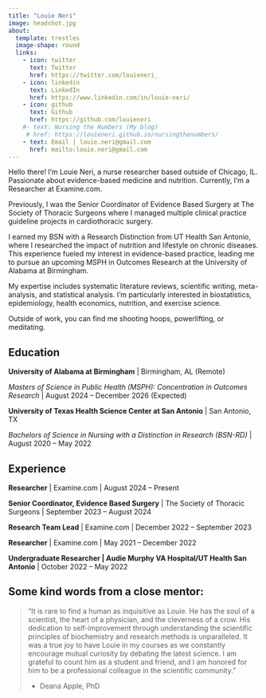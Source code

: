 ```yaml
---
title: "Louie Neri"
image: headshot.jpg
about:
  template: trestles
  image-shape: round
  links:
    - icon: twitter
      text: Twitter
      href: https://twitter.com/louieneri_
    - icon: linkedin
      text: LinkedIn
      href: https://www.linkedin.com/in/louie-neri/
    - icon: github
      text: Github
      href: https://github.com/louieneri
    #- text: Nursing the Numbers (My blog)
     # href: https://louieneri.github.io/nursingthenumbers/
    - text: Email | louie.neri@gmail.com
      href: mailto:louie.neri@gmail.com
---
```


Hello there! I'm Louie Neri, a nurse researcher based outside of Chicago, IL. Passionate about evidence-based medicine and nutrition. Currently, I'm a Researcher at Examine.com.

Previously, I was the Senior Coordinator of Evidence Based Surgery at The Society of Thoracic Surgeons where I managed multiple clinical practice guideline projects in cardiothoracic surgery.

I earned my BSN with a Research Distinction from UT Health San Antonio, where I researched the impact of nutrition and lifestyle on chronic diseases. This experience fueled my interest in evidence-based practice, leading me to pursue an upcoming MSPH in Outcomes Research at the University of Alabama at Birmingham.

My expertise includes systematic literature reviews, scientific writing, meta-analysis, and statistical analysis. I'm particularly interested in biostatistics, epidemiology, health economics, nutrition, and exercise science.

Outside of work, you can find me shooting hoops, powerlifting, or meditating.

## Education

**University of Alabama at Birmingham** \| Birmingham, AL (Remote)

*Masters of Science in Public Health (MSPH): Concentration in Outcomes Research* \| August 2024 – December 2026 (Expected)

**University of Texas Health Science Center at San Antonio** \| San Antonio, TX

*Bachelors of Science in Nursing with a Distinction in Research (BSN-RD)* \| August 2020 – May 2022

## Experience

**Researcher** \| Examine.com \| August 2024 – Present

**Senior Coordinator, Evidence Based Surgery** \| The Society of Thoracic Surgeons \| September 2023 – August 2024

**Research Team Lead** \| Examine.com \| December 2022 – September 2023

**Researcher** \| Examine.com \| May 2021 – December 2022

**Undergraduate Researcher \| Audie Murphy VA Hospital/UT Health San Antonio** \| October 2022 – May 2022

## Some kind words from a close mentor:

> “It is rare to find a human as inquisitive as Louie. He has the soul of a scientist, the heart of a physician, and the cleverness of a crow. His dedication to self-improvement through understanding the scientific principles of biochemistry and research methods is unparalleled. It was a true joy to have Louie in my courses as we constantly encourage mutual curiosity by debating the latest science. I am grateful to count him as a student and friend, and I am honored for him to be a professional colleague in the scientific community.”
>
> -   Deana Apple, PhD
